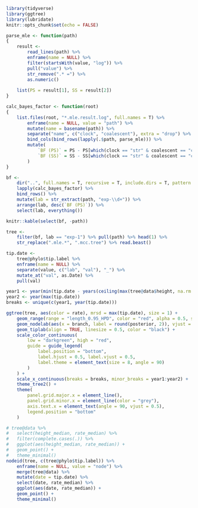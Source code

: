 ```r
library(tidyverse)
library(ggtree)
library(lubridate)
knitr::opts_chunk$set(echo = FALSE)
```

```r
parse_mle <- function(path)
{
	result <-
		read_lines(path) %>% 
		enframe(name = NULL) %>% 
		filter(startsWith(value, "log")) %>%
		pull("value") %>%
		str_remove(".* =") %>% 
		as.numeric()
	
	list(PS = result[1], SS = result[2])
}

calc_bayes_factor <- function(root)
{
	list.files(root, "*.mle.result.log", full.names = T) %>%
		enframe(name = NULL, value = "path") %>% 
		mutate(name = basename(path)) %>%
		separate("name", c("clock", "coalescent"), extra = "drop") %>%
		bind_cols(bind_rows(lapply(.$path, parse_mle))) %>% 
		mutate(
			`BF (PS)` = PS - PS[which(clock == "str" & coalescent == "con")],
			`BF (SS)` = SS - SS[which(clock == "str" & coalescent == "con")]
		)
}
```

```r
bf <-
	dir("..", full.names = T, recursive = T, include.dirs = T, pattern = "beast") %>%
	lapply(calc_bayes_factor) %>%
	bind_rows() %>%
	mutate(lab = str_extract(path, "exp-\\d+")) %>%
	arrange(lab, desc(`BF (PS)`)) %>%
	select(lab, everything())

knitr::kable(select(bf, -path))
```

```r
tree <-
	filter(bf, lab == "exp-1") %>% pull(path) %>% head(1) %>% 
	str_replace(".mle.*", ".mcc.tree") %>% read.beast()

tip.date <-
	tree@phylo$tip.label %>% 
	enframe(name = NULL) %>% 
	separate(value, c("lab", "val"), "_") %>% 
	mutate_at("val", as.Date) %>%
	pull(val)

year1 <- year(min(tip.date - years(ceiling(max(tree@data$height, na.rm = T)))))
year2 <- year(max(tip.date))
breaks <- unique(c(year1, year(tip.date)))
```

```r
ggtree(tree, aes(color = rate), mrsd = max(tip.date), size = 1) +
	geom_range(range = "length_0.95_HPD", color = "red", alpha = 0.5, size = 2) +
	geom_nodelab(aes(x = branch, label = round(posterior, 2)), vjust = -0.5, size = 3, color = "black") +
	geom_tiplab(align = TRUE, linesize = 0.5, color = "black") + 
	scale_color_continuous(
		low = "darkgreen", high = "red", 
		guide = guide_legend(
			label.position = "bottom", 
			label.hjust = 0.5, label.vjust = 0.5, 
			label.theme = element_text(size = 8, angle = 90)
		)
	) +
	scale_x_continuous(breaks = breaks, minor_breaks = year1:year2) +
	theme_tree2() +
	theme(
		panel.grid.major.x = element_line(),
		panel.grid.minor.x = element_line(color = "grey"),
		axis.text.x = element_text(angle = 90, vjust = 0.5),
		legend.position = "bottom"
	)
```

```r
# tree@data %>%
# 	select(height_median, rate_median) %>%
# 	filter(complete.cases(.)) %>%
# 	ggplot(aes(height_median, rate_median)) +
# 	geom_point() +
# 	theme_minimal()
nodeid(tree, c(tree@phylo$tip.label)) %>%
	enframe(name = NULL, value = "node") %>%
	merge(tree@data) %>%
	mutate(date = tip.date) %>%
	select(date, rate_median) %>%
	ggplot(aes(date, rate_median)) +
	geom_point() +
	theme_minimal()
```

```r

```

